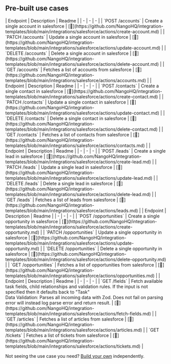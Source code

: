 
## Pre-built use cases

<AccordionGroup>


<Accordion title="Accounts">
| Endpoint | Description | Readme |
| - | - | - |
| `POST /accounts` | Create a single account in salesforce | [🔗](https://github.com/NangoHQ/integration-templates/blob/main/integrations/salesforce/actions/create-account.md) |
| `PATCH /accounts` | Update a single account in salesforce | [🔗](https://github.com/NangoHQ/integration-templates/blob/main/integrations/salesforce/actions/update-account.md) |
| `DELETE /accounts` | Delete a single account in salesforce | [🔗](https://github.com/NangoHQ/integration-templates/blob/main/integrations/salesforce/actions/delete-account.md) |
| `GET /accounts` | Fetches a list of accounts from salesforce | [🔗](https://github.com/NangoHQ/integration-templates/blob/main/integrations/salesforce/actions/accounts.md) |
</Accordion>


<Accordion title="Contacts">
| Endpoint | Description | Readme |
| - | - | - |
| `POST /contacts` | Create a single contact in salesforce | [🔗](https://github.com/NangoHQ/integration-templates/blob/main/integrations/salesforce/actions/create-contact.md) |
| `PATCH /contacts` | Update a single contact in salesforce | [🔗](https://github.com/NangoHQ/integration-templates/blob/main/integrations/salesforce/actions/update-contact.md) |
| `DELETE /contacts` | Delete a single contact in salesforce | [🔗](https://github.com/NangoHQ/integration-templates/blob/main/integrations/salesforce/actions/delete-contact.md) |
| `GET /contacts` | Fetches a list of contacts from salesforce | [🔗](https://github.com/NangoHQ/integration-templates/blob/main/integrations/salesforce/actions/contacts.md) |
</Accordion>


<Accordion title="Leads">
| Endpoint | Description | Readme |
| - | - | - |
| `POST /leads` | Create a single lead in salesforce | [🔗](https://github.com/NangoHQ/integration-templates/blob/main/integrations/salesforce/actions/create-lead.md) |
| `PATCH /leads` | Update a single lead in salesforce | [🔗](https://github.com/NangoHQ/integration-templates/blob/main/integrations/salesforce/actions/update-lead.md) |
| `DELETE /leads` | Delete a single lead in salesforce | [🔗](https://github.com/NangoHQ/integration-templates/blob/main/integrations/salesforce/actions/delete-lead.md) |
| `GET /leads` | Fetches a list of leads from salesforce | [🔗](https://github.com/NangoHQ/integration-templates/blob/main/integrations/salesforce/actions/leads.md) |
</Accordion>


<Accordion title="Opportunities">
| Endpoint | Description | Readme |
| - | - | - |
| `POST /opportunities` | Create a single opportunity in salesforce | [🔗](https://github.com/NangoHQ/integration-templates/blob/main/integrations/salesforce/actions/create-opportunity.md) |
| `PATCH /opportunities` | Update a single opportunity in salesforce | [🔗](https://github.com/NangoHQ/integration-templates/blob/main/integrations/salesforce/actions/update-opportunity.md) |
| `DELETE /opportunities` | Delete a single opportunity in salesforce | [🔗](https://github.com/NangoHQ/integration-templates/blob/main/integrations/salesforce/actions/delete-opportunity.md) |
| `GET /opportunities` | Fetches a list of opportunities from salesforce | [🔗](https://github.com/NangoHQ/integration-templates/blob/main/integrations/salesforce/actions/opportunities.md) |
</Accordion>


<Accordion title="Others">
| Endpoint | Description | Readme |
| - | - | - |
| `GET /fields` | Fetch available task fields, child relationships and validation rules. If the input is not specified then it defaults back to "Task"<br />Data Validation: Parses all incoming data with Zod. Does not fail on parsing error will instead log parse error and return result. | [🔗](https://github.com/NangoHQ/integration-templates/blob/main/integrations/salesforce/actions/fetch-fields.md) |
| `GET /articles` | Fetches a list of articles from salesforce | [🔗](https://github.com/NangoHQ/integration-templates/blob/main/integrations/salesforce/actions/articles.md) |
| `GET /tickets` | Fetches a list of tickets from salesforce | [🔗](https://github.com/NangoHQ/integration-templates/blob/main/integrations/salesforce/actions/tickets.md) |
</Accordion>

</AccordionGroup>

<Tip>Not seeing the use case you need? [Build your own](https://docs.nango.dev/guides/customize/setup) independently.</Tip>
